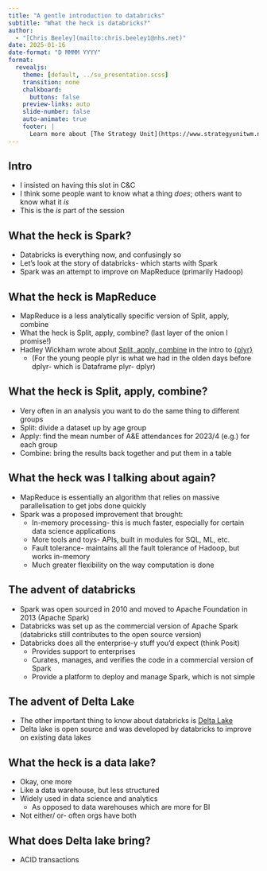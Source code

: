 ```yaml
---
title: "A gentle introduction to databricks"
subtitle: "What the heck is databricks?"
author: 
  - "[Chris Beeley](mailto:chris.beeley1@nhs.net)"
date: 2025-01-16
date-format: "D MMMM YYYY"
format:
  revealjs:
    theme: [default, ../su_presentation.scss]
    transition: none
    chalkboard:
      buttons: false
    preview-links: auto
    slide-number: false
    auto-animate: true
    footer: |
      Learn more about [The Strategy Unit](https://www.strategyunitwm.nhs.uk/)
---
```


## Intro

* I insisted on having this slot in C&C
* I think some people want to know what a thing _does_; others want to know what it _is_
* This is the _is_ part of the session

## What the heck is Spark?

* Databricks is everything now, and confusingly so 
* Let's look at the story of databricks- which starts with Spark
* Spark was an attempt to improve on MapReduce (primarily Hadoop)

## What the heck is MapReduce

* MapReduce is a less analytically specific version of Split, apply, combine
* What the heck is Split, apply, combine? (last layer of the onion I promise!)
* Hadley Wickham wrote about [Split, apply, combine](https://www.jstatsoft.org/article/view/v040i01) in the intro to [{plyr}](https://cran.r-project.org/web/packages/plyr/index.html)
  * (For the young people plyr is what we had in the olden days before dplyr- which is Dataframe plyr- dplyr)

## What the heck is Split, apply, combine?

* Very often in an analysis you want to do the same thing to different groups
* Split: divide a dataset up by age group
* Apply: find the mean number of A&E attendances for 2023/4 (e.g.) for each group
* Combine: bring the results back together and put them in a table

## What the heck was I talking about again?

* MapReduce is essentially an algorithm that relies on massive parallelisation to get jobs done quickly
* Spark was a proposed improvement that brought:
  * In-memory processing- this is much faster, especially for certain data science applications
  * More tools and toys- APIs, built in modules for SQL, ML, etc.
  * Fault tolerance- maintains all the fault tolerance of Hadoop, but works in-memory
  * Much greater flexibility on the way computation is done

## The advent of databricks

* Spark was open sourced in 2010 and moved to Apache Foundation in 2013 (Apache Spark)
* Databricks was set up as the commercial version of Apache Spark (databricks still contributes to the open source version)
* Databricks does all the enterprise-y stuff you'd expect (think Posit)
  * Provides support to enterprises
  * Curates, manages, and verifies the code in a commercial version of Spark 
  * Provide a platform to deploy and manage Spark, which is not simple

## The advent of Delta Lake

* The other important thing to know about databricks is [Delta Lake](https://delta.io/)
* Delta lake is open source and was developed by databricks to improve on existing data lakes

## What the heck is a data lake?

* Okay, one more
* Like a data warehouse, but less structured
* Widely used in data science and analytics
  * As opposed to data warehouses which are more for BI
* Not either/ or- often orgs have both

## What does Delta lake bring?

* ACID transactions
